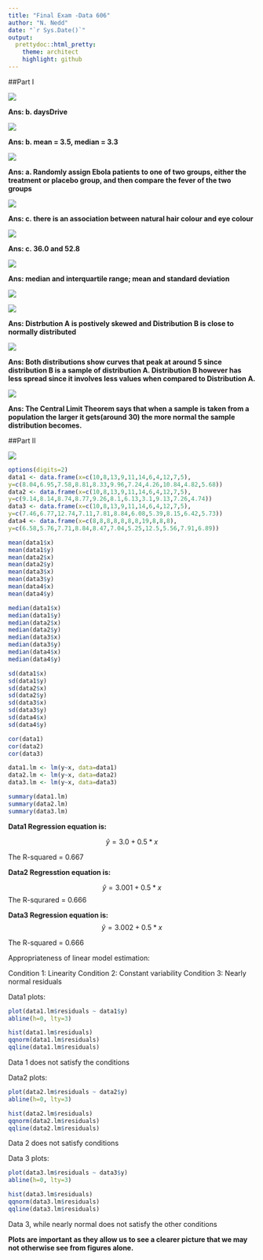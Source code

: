 ```yaml
---
title: "Final Exam -Data 606"
author: "N. Nedd"
date: "`r Sys.Date()`"
output:
  prettydoc::html_pretty:
    theme: architect
    highlight: github
---
```


##Part I

![](Question 1.png)

**Ans: b. daysDrive**


![](Question 2.png)


**Ans: b. mean = 3.5, median = 3.3**


![](Question 3.png)

**Ans: a. Randomly assign Ebola patients to one of two groups, either the treatment or placebo group, and then compare the fever of the two groups**

![](Question 4.png)

**Ans: c. there is an association between natural hair colour and eye colour**


![](Question 5.png)

**Ans: c. 36.0 and 52.8**


![](Question 6.png)

**Ans: median and interquartile range; mean and standard deviation**


![](Question 7.png)


![](Question 7a.png)


**Ans: Distrbution A is postively skewed and Distribution B is close to normally distributed**




![](Question 7b.png)

**Ans: Both distributions show curves that peak at around 5 since distribution B is a sample of distribution A.  Distribution B however has less spread since it involves less values when compared to Distribution A.**


![](Question 7c.png)

**Ans: The Central Limit Theorem says that when a sample is taken from a population the larger it gets(around 30) the more normal the sample distribution becomes.**


##Part II

![](Part2.png)

```r
options(digits=2)
data1 <- data.frame(x=c(10,8,13,9,11,14,6,4,12,7,5),
y=c(8.04,6.95,7.58,8.81,8.33,9.96,7.24,4.26,10.84,4.82,5.68))
data2 <- data.frame(x=c(10,8,13,9,11,14,6,4,12,7,5),
y=c(9.14,8.14,8.74,8.77,9.26,8.1,6.13,3.1,9.13,7.26,4.74))
data3 <- data.frame(x=c(10,8,13,9,11,14,6,4,12,7,5),
y=c(7.46,6.77,12.74,7.11,7.81,8.84,6.08,5.39,8.15,6.42,5.73))
data4 <- data.frame(x=c(8,8,8,8,8,8,8,19,8,8,8),
y=c(6.58,5.76,7.71,8.84,8.47,7.04,5.25,12.5,5.56,7.91,6.89))


```


```r

mean(data1$x)
mean(data1$y)
mean(data2$x)
mean(data2$y)
mean(data3$x)
mean(data3$y)
mean(data4$x)
mean(data4$y)

```



```r

median(data1$x)
median(data1$y)
median(data2$x)
median(data2$y)
median(data3$x)
median(data3$y)
median(data4$x)
median(data4$y)

```

```r

sd(data1$x)
sd(data1$y)
sd(data2$x)
sd(data2$y)
sd(data3$x)
sd(data3$y)
sd(data4$x)
sd(data4$y)

```

```r
cor(data1)
cor(data2)
cor(data3)
```


```r

data1.lm <- lm(y~x, data=data1)
data2.lm <- lm(y~x, data=data2)
data3.lm <- lm(y~x, data=data3)

summary(data1.lm)
summary(data2.lm)
summary(data3.lm)
```



**Data1 Regression equation is:**

$$\hat{y} = 3.0 + 0.5 * x$$

The R-squared = 0.667


**Data2 Regresstion equation is:**

$$\hat{y} = 3.001 + 0.5 * x$$
The R-squrared = 0.666


**Data3 Regression equation is:**
$$\hat{y} = 3.002 + 0.5 * x$$

The R-squared = 0.666



Appropriateness of linear model estimation:

Condition 1: Linearity
Condition 2: Constant variability
Condition 3: Nearly normal residuals

Data1 plots:

```r
plot(data1.lm$residuals ~ data1$y)
abline(h=0, lty=3)

hist(data1.lm$residuals)
qqnorm(data1.lm$residuals)
qqline(data1.lm$residuals)


```
Data 1 does not satisfy the conditions


Data2 plots:

```r
plot(data2.lm$residuals ~ data2$y)
abline(h=0, lty=3)

hist(data2.lm$residuals)
qqnorm(data2.lm$residuals)
qqline(data2.lm$residuals)


```
Data 2 does not satisfy conditions



Data 3 plots:

```r
plot(data3.lm$residuals ~ data3$y)
abline(h=0, lty=3)

hist(data3.lm$residuals)
qqnorm(data3.lm$residuals)
qqline(data3.lm$residuals)


```
Data 3, while nearly normal does not satisfy the other conditions


**Plots are important as they allow us to see a clearer picture that we may not otherwise see from figures alone.**


